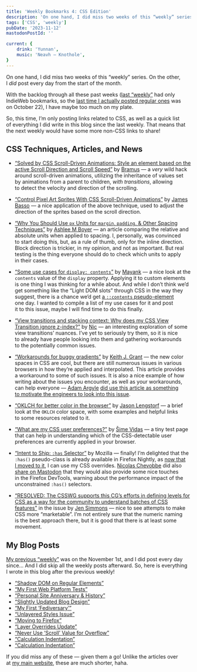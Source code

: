 ```yaml
---
title: 'Weekly Bookmarks 4: CSS Edition'
description: 'On one hand, I did miss two weeks of this “weekly” series. On the other, I did post every day from the start of the month. With the backlog through all these past weeks, I have maybe too much on my plate. So, this time, I’m only posting links related to CSS, as well as a quick list of everything I did write in this blog since the last weekly.'
tags: ['CSS', 'weekly']
pubDate: '2023-11-12'
mastodonPostId: ''

current: {
	drink: 'Yunnan',
	music: 'Neavh — Knothole',
}
---
```


On one hand, I did miss two weeks of this “weekly” series. On the other, I _did_ post every day from the start of the month.

With the backlog through all these past weeks ([last “weekly”](/weekly-bookmarks-003/) had only IndieWeb bookmarks, so the [last time I actually posted regular ones](/weekly-bookmarks-002/) was on October 22), I have maybe too much on my plate.

So, this time, I’m only posting links related to CSS, as well as a quick list of everything I did write in this blog since the last weekly. That means that the next weekly would have some more non-CSS links to share!

## CSS Techniques, Articles, and News

- [“Solved by CSS Scroll-Driven Animations: Style an element based on the active Scroll Direction and Scroll Speed”](https://brm.us/css-scroll-detection) by [Bramus](https://www.bram.us/) — a _very_ wild hack around scroll-driven animations, utilizing the inheritance of values set by animations from a parent to children, _with transitions_, allowing to detect the velocity and direction of the scrolling.

- [“Control Pixel Art Sprites With CSS Scroll-Driven Animations”](https://jamesbasoo.com/blog/scroll-driven-pixel-art-sprite/) by [James Basso](https://jamesbasoo.com/) — a nice application of the above technique, used to adjust the direction of the sprites based on the scroll direction.

- [“Why You Should Use `px` Units for `margin`, `padding`, & Other Spacing Techniques”](https://ashleemboyer.com/blog/why-you-should-use-px-units-for-margin-padding-and-other-spacing-techniques) by [Ashlee M Boyer](https://ashleemboyer.com/) — an article comparing the relative and absolute units when applied to spacing. I, personally, was convinced to start doing this, but, as a rule of thumb, only for the inline direction. Block direction is trickier, in my opinion, and not as important. But real testing is the thing everyone should do to check which units to apply in their cases.

- [“Some use cases for `display: contents`”](https://www.mayank.co/blog/use-cases-for-display-contents) by [Mayank](https://www.mayank.co/) — a nice look at the `contents` value of the `display` property. Applying it to custom elements is one thing I was thinking for a while about. And while I don’t think we’d get something like the “Light DOM slots” through CSS in the way they suggest, there is a chance we’d get [a `::contents` pseudo-element](https://github.com/w3c/csswg-drafts/issues/2406) one day. I wanted to compile a list of my use cases for it and post it to this issue, maybe I will find time to do this finally.

- [“View transitions and stacking context: Why does my CSS View Transition ignore z-index?”](https://www.nicchan.me/blog/view-transitions-and-stacking-context/) by [Nic](https://www.nicchan.me/) — an interesting exploration of some view transitions’ nuances. I’ve yet to seriously try them, so it is nice to already have people looking into them and gathering workarounds to the potentially common issues.

- [“Workarounds for buggy gradients”](https://keithjgrant.com/posts/2023/11/problematic-color-gradients-and-workarounds/) by [Keith J. Grant](https://keithjgrant.com/) — the new color spaces in CSS are cool, but there are still numerous issues in various browsers in how they’re applied and interpolated. This article provides a workaround to some of such issues. It is also a nice example of how writing about the issues you encounter, as well as your workarounds, can help everyone — [Adam Argyle](https://nerdy.dev/) [did use this article as something to motivate the engineers to look into this issue](https://front-end.social/@argyleink/111382710954484131).

- [“OKLCH for better color in the browser”](https://www.learnwithjason.dev/blog/oklch-better-color-css-browser) by [Jason Lengstorf](https://jason.energy/) — a brief look at the `OKLCH` color space, with some examples and helpful links to some resources related to it.

- [“What are my CSS user preferences?”](https://simevidas.github.io/css-prefs/) by [Šime Vidas](https://github.com/simevidas) — a tiny test page that can help in understanding which of the CSS-detectable user preferences are currently applied in your browser.

- [“Intent to Ship: `:has` Selector”](https://groups.google.com/a/mozilla.org/g/dev-platform/c/oacuvZ2_hLg/m/4o28pFLkAwAJ) by Mozilla — finally! I’m delighted that the `:has()` pseudo-class is already available in Firefox Nightly, as [now that I moved to it](/moving-to-firefox/), I can use my CSS overrides. [Nicolas Chevobbe](https://nicolaschevobbe.com/) did also [share on Mastodon](https://front-end.social/@nicolaschevobbe@mozilla.social/111330044743627218) that they would also provide some nice touches in the Firefox DevTools, warning about the performance impact of the unconstrained `:has()` selectors.

 - [“RESOLVED: The CSSWG supports this CG’s efforts in defining levels for CSS as a way for the community to understand batches of CSS features”](https://github.com/w3c/csswg-drafts/issues/4770#issuecomment-1802342332) in the issue by [Jen Simmons](https://jensimmons.com/) — nice to see attempts to make CSS more “marketable”. I’m not entirely sure that the numeric naming is the best approach there, but it is good that there is at least some movement.

## My Blog Posts

[My previous “weekly”](/weekly-bookmarks-003/) was on the November 1st, and I did post every day since… And I did skip all the weekly posts afterward. So, here is everything I wrote in this blog after the previous weekly!

- [“Shadow DOM on Regular Elements”](/shadows-separately/)
- [“My First Web Platform Tests”](/my-first-web-platform-tests/)
- [“Personal Site Anniversary & History”](/personal-site-anniversary/)
- [“Slightly Updated Blog Design”](/slightly-updated-blog-design/)
- [“My First ‘Fediversary’”](/first-fediversary/)
- [“Unlayered Styles Issue”](/unlayered-styles-issue/)
- [“Moving to Firefox”](/moving-to-firefox/)
- [“Layer Overrides Update”](/layer-overrides-update/)
- [“Never Use ‘Scroll’ Value for Overflow”](/never-use-overflow-scroll/)
- [“Calculation Indentation”](/calc-indent/)
- [“Calculation Indentation”](/calc-indent/)

If you did miss any of these — given them a go! Unlike the articles over at [my main website](https://kizu.dev/), these are much shorter, haha.
